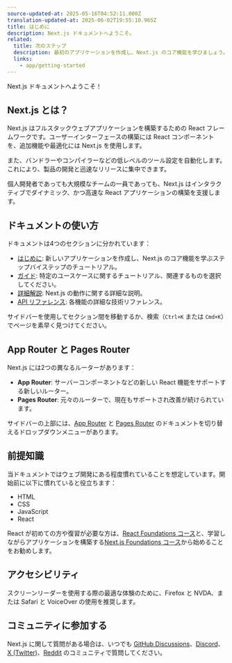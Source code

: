 ```yaml
---
source-updated-at: 2025-05-16T04:52:11.000Z
translation-updated-at: 2025-06-02T19:55:10.965Z
title: はじめに
description: Next.js ドキュメントへようこそ。
related:
  title: 次のステップ
  description: 最初のアプリケーションを作成し、Next.js のコア機能を学びましょう。
  links:
    - app/getting-started
---
```


Next.js ドキュメントへようこそ！

## Next.js とは？

Next.js はフルスタックウェブアプリケーションを構築するための React フレームワークです。ユーザーインターフェースの構築には React コンポーネントを、追加機能や最適化には Next.js を使用します。

また、バンドラーやコンパイラーなどの低レベルのツール設定を自動化します。これにより、製品の開発と迅速なリリースに集中できます。

個人開発者であっても大規模なチームの一員であっても、Next.js はインタラクティブでダイナミック、かつ高速な React アプリケーションの構築を支援します。

## ドキュメントの使い方

ドキュメントは4つのセクションに分かれています：

- [はじめに](/docs/app/getting-started): 新しいアプリケーションを作成し、Next.js のコア機能を学ぶステップバイステップのチュートリアル。
- [ガイド](/docs/app/guides): 特定のユースケースに関するチュートリアル、関連するものを選択してください。
- [詳細解説](/docs/app/deep-dive): Next.js の動作に関する詳細な説明。
- [API リファレンス](/docs/app/api-reference): 各機能の詳細な技術リファレンス。

サイドバーを使用してセクション間を移動するか、検索（`Ctrl+K` または `Cmd+K`）でページを素早く見つけてください。

## App Router と Pages Router

Next.js には2つの異なるルーターがあります：

- **App Router**: サーバーコンポーネントなどの新しい React 機能をサポートする新しいルーター。
- **Pages Router**: 元々のルーターで、現在もサポートされ改善が続けられています。

サイドバーの上部には、[App Router](/docs/app) と [Pages Router](/docs/pages) のドキュメントを切り替えるドロップダウンメニューがあります。

## 前提知識

当ドキュメントではウェブ開発にある程度慣れていることを想定しています。開始前に以下に慣れていると役立ちます：

- HTML
- CSS
- JavaScript
- React

React が初めての方や復習が必要な方は、[React Foundations コース](/learn/react-foundations)と、学習しながらアプリケーションを構築する[Next.js Foundations コース](/learn/dashboard-app)から始めることをお勧めします。

## アクセシビリティ

スクリーンリーダーを使用する際の最適な体験のために、Firefox と NVDA、または Safari と VoiceOver の使用を推奨します。

## コミュニティに参加する

Next.js に関して質問がある場合は、いつでも [GitHub Discussions](https://github.com/vercel/next.js/discussions)、[Discord](https://discord.com/invite/bUG2bvbtHy)、[X (Twitter)](https://x.com/nextjs)、[Reddit](https://www.reddit.com/r/nextjs) のコミュニティで質問してください。